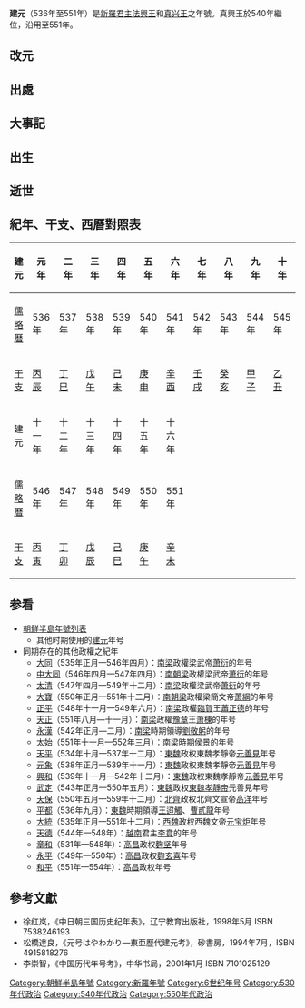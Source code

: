 '''建元'''（536年至551年）是[[新羅|新羅]][[君主|君主]][[法興王|法興王]]和[[真兴王|真兴王]]之年號。真興王於540年繼位，沿用至551年。

==改元==

==出處==

==大事記==

==出生==

==逝世==

==紀年、干支、西曆對照表==
{| class="wikitable" 
|-
!建元!!元年!!二年!!三年!!四年!!五年!!六年!!七年!!八年!!九年!!十年
|-
![[儒略曆|儒略曆]]
|536年||537年||538年||539年||540年||541年||542年||543年||544年||545年
|-
![[干支|干支]]
|[[丙辰|丙辰]]||[[丁巳|丁巳]]||[[戊午|戊午]]||[[己未|己未]]||[[庚申|庚申]]||[[辛酉|辛酉]]||[[壬戌|壬戌]]||[[癸亥|癸亥]]||[[甲子|甲子]]||[[乙丑|乙丑]]
|-
!建元!!十一年!!十二年!!十三年!!十四年!!十五年!!十六年
|colspan="4" rowspan="3"|
|-
![[儒略曆|儒略曆]]
|546年||547年||548年||549年||550年||551年
|-
![[干支|干支]]
|[[丙寅|丙寅]]||[[丁卯|丁卯]]||[[戊辰|戊辰]]||[[己巳|己巳]]||[[庚午|庚午]]||[[辛未|辛未]]
|}

==参看==
*[[朝鮮半島年號列表|朝鮮半島年號列表]]
**其他时期使用的[[建元|建元]]年号
*同期存在的其他政權之紀年
**[[大同_(南梁)|大同]]（535年正月—546年四月）：[[南梁|南梁]]政權梁武帝[[萧衍|萧衍]]的年号
**[[中大同|中大同]]（546年四月—547年四月）：[[南朝梁|南朝梁]]政權梁武帝[[萧衍|萧衍]]的年号
**[[太清_(年號)|太清]]（547年四月—549年十二月）：[[南梁|南梁]]政權梁武帝[[萧衍|萧衍]]的年号
**[[大宝_(南梁)|大寶]]（550年正月—551年十二月）：[[南朝梁|南朝梁]]政權梁簡文帝[[萧綱|萧綱]]的年号
**[[正平_(蕭正德)|正平]]（548年十一月—549年六月）：[[南梁|南梁]]政權[[臨賀|臨賀]]王[[蕭正德|蕭正德]]的年号
**[[天正_(南梁)|天正]]（551年八月—十一月）：[[南梁|南梁]]政權[[豫章郡|豫章]]王[[萧棟|萧棟]]的年号
**[[永漢_(劉敬躬)|永漢]]（542年正月—二月）：[[南梁|南梁]]時期領導[[劉敬躬|劉敬躬]]的年号
**[[太始_(侯景)|太始]]（551年十一月—552年三月）：[[南梁|南梁]]時期[[侯景|侯景]]的年号
**[[天平_(东魏)|天平]]（534年十月—537年十二月）：[[東魏|東魏]]政权東魏孝靜帝[[元善見|元善見]]年号
**[[元象|元象]]（538年正月—539年十一月）：[[東魏|東魏]]政权東魏孝靜帝[[元善見|元善見]]年号
**[[兴和_(年号)|興和]]（539年十一月—542年十二月）：[[東魏|東魏]]政权東魏孝靜帝[[元善見|元善見]]年号
**[[武定_(东魏)|武定]]（543年正月—550年五月）：[[東魏|東魏]]政权[[東魏孝靜帝|東魏孝靜帝]]元善見年号
**[[天保_(北齐)|天保]]（550年五月—559年十二月）：[[北齊|北齊]]政权北齊文宣帝[[高洋|高洋]]年号
**[[平都|平都]]（536年九月）：[[東魏|東魏]]時期領導[[王迢觸|王迢觸]]、[[曹貳龍|曹貳龍]]年号
**[[大统_(西魏)|大統]]（535年正月—551年十二月）：[[西魏|西魏]]政权西魏文帝[[元宝炬|元宝炬]]年号
**[[天德_(李賁)|天德]]（544年—548年）：[[越南|越南]]君主[[李賁|李賁]]的年号
**[[章和_(高昌)|章和]]（531年—548年）：[[高昌|高昌]]政权[[麴坚|麴坚]]年号
**[[永平_(高昌)|永平]]（549年—550年）：[[高昌|高昌]]政权[[麴玄喜|麴玄喜]]年号
**[[和平_(高昌)|和平]]（551年—554年）：[[高昌|高昌]]政权年号

==參考文獻==
*徐红岚，《中日朝三国历史纪年表》，辽宁教育出版社，1998年5月 ISBN 7538246193
*松橋達良，《元号はやわかり—東亜歷代建元考》，砂書房，1994年7月，ISBN 4915818276
*李崇智，《中国历代年号考》，中华书局，2001年1月 ISBN 7101025129

{{年号|无|[[朝鮮年號|新羅年號]]|[[開國_(新羅)|開國]]}}
{{朝鮮半島年號}}
[[Category:朝鮮半島年號|Category:朝鮮半島年號]]
[[Category:新羅年號|Category:新羅年號]]
[[Category:6世纪年号|Category:6世纪年号]]
[[Category:530年代政治|Category:530年代政治]]
[[Category:540年代政治|Category:540年代政治]]
[[Category:550年代政治|Category:550年代政治]]